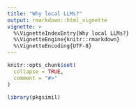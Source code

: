 ```yaml
---
title: "Why local LLMs?"
output: rmarkdown::html_vignette
vignette: >
  %\VignetteIndexEntry{Why local LLMs?}
  %\VignetteEngine{knitr::rmarkdown}
  %\VignetteEncoding{UTF-8}
---
```


```r
knitr::opts_chunk$set(
  collapse = TRUE,
  comment = "#>"
)
```

```r
library(pkgsimil)
```
